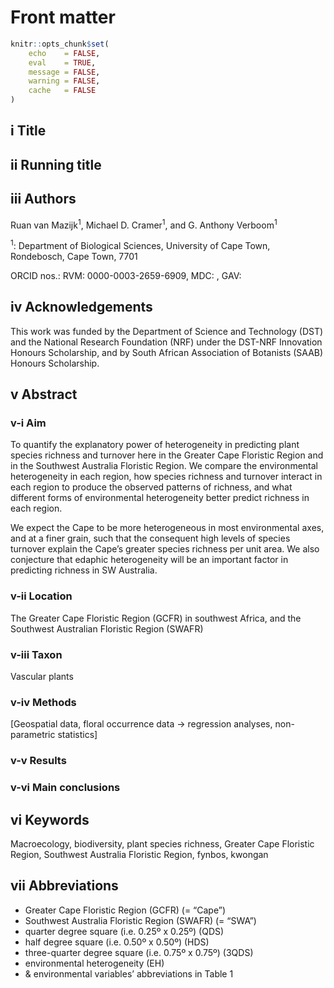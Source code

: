 # Front matter {-}

```r
knitr::opts_chunk$set(
    echo    = FALSE,
    eval    = TRUE,
    message = FALSE,
    warning = FALSE,
    cache   = FALSE
)
```

## i Title {-}

<!--TODO-->

## ii Running title {-}

<!--TODO-->

## iii Authors {-}

Ruan van Mazijk^1^, Michael D. Cramer^1^, and G. Anthony Verboom^1^

^1^: Department of Biological Sciences, University of Cape Town, Rondebosch, Cape Town, 7701

ORCID nos.: RVM: 0000-0003-2659-6909, MDC: <!--TODO-->, GAV: <!--TODO-->

## iv Acknowledgements {-}

This work was funded by the Department of Science and Technology (DST) and the National Research Foundation (NRF) under the DST-NRF Innovation Honours Scholarship, and by South African Association of Botanists (SAAB) Honours Scholarship.

## v Abstract {-}

<!--New Abstract for JBiogeog (300 words)-->

### v-i Aim {-}

<!--from ResearchGate project-->

To quantify the explanatory power of heterogeneity in predicting plant species richness and turnover here in the Greater Cape Floristic Region and in the Southwest Australia Floristic Region. We compare the environmental heterogeneity in each region, how species richness and turnover interact in each region to produce the observed patterns of richness, and what different forms of environmental heterogeneity better predict richness in each region.

We expect the Cape to be more heterogeneous in most environmental axes, and at a finer grain, such that the consequent high levels of species turnover explain the Cape's greater species richness per unit area. We also conjecture that edaphic heterogeneity will be an important factor in predicting richness in SW Australia.

### v-ii Location {-}

The Greater Cape Floristic Region (GCFR) in southwest Africa, and the Southwest Australian Floristic Region (SWAFR)

### v-iii Taxon {-}

Vascular plants

### v-iv Methods {-}

[Geospatial data, floral occurrence data $\rightarrow$ regression analyses, non-parametric statistics]

### v-v Results {-}

<!--TODO-->

### v-vi Main conclusions {-}

<!--TODO-->

## vi Keywords {-}

Macroecology, biodiversity, plant species richness, Greater Cape Floristic Region, Southwest Australia Floristic Region, fynbos, kwongan

## vii Abbreviations {-}

- Greater Cape Floristic Region (GCFR) (= "Cape")
- Southwest Australia Floristic Region (SWAFR)  (= "SWA")
<!--TODO: fiver percent degree square (i.e. 0.05º x 0.05º) (FPDS)?-->
- quarter degree square (i.e. 0.25º x 0.25º) (QDS)
- half degree square (i.e. 0.50º x 0.50º) (HDS)
- three-quarter degree square (i.e. 0.75º x 0.75º) (3QDS)
- environmental heterogeneity (EH)
- & environmental variables' abbreviations in Table 1


